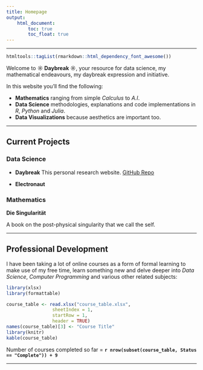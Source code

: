 ```yaml
---
title: Homepage
output:
    html_document:
        toc: true
        toc_float: true
---
```



***

```r
htmltools::tagList(rmarkdown::html_dependency_font_awesome())
```

Welcome to __&#9788; Daybreak &#9788;__, your resource for data science, my mathematical endeavours, my daybreak expression and initiative.

In this website you'll find the following:

- __Mathematics__ ranging from simple _Calculus_ to _A.I_.
- __Data Science__ methodologies, explanations and code implementations in _R_, _Python_ and _Julia_.
- __Data Visualizations__ because aesthetics are important too.

***


## Current Projects  

### Data Science

- __Daybreak__ This personal research website. [GitHub Repo](https://github.com/ykashou92/project_daybreak)


- __Electronaut__ 

### Mathematics

__Die Singularität__

A book on the post-physical singularity that we call the self.

***

## Professional Development

I have been taking a lot of online courses as a form of formal learning to make use of my free time, learn something new and delve deeper into *Data Science*, *Computer Programming* and various other related subjects:

```r
library(xlsx)
library(formattable)

course_table <- read.xlsx("course_table.xlsx",
                 sheetIndex = 1,
                 startRow = 1,
                 header = TRUE)
names(course_table)[3] <- "Course Title"
library(knitr)
kable(course_table)
```

Number of courses completed so far =  __`r nrow(subset(course_table, Status == "Complete")) + 9`__

***
